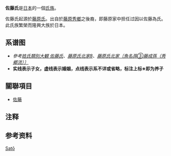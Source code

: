 {{Veil|time=2015-09-12T06:53:14+00:00}}
{{noteTA
|1=zh-cn:三箇;zh-tw:三箇;zh-hk:三箇;zh-sg:三箇;
}}


{{japanese|japanese=佐藤|kana=さとう|romaji=Satō}}
{{About|日本的一个[[氏族|氏族]]|日本的一个[[姓氏|姓氏]]|佐藤}}

'''佐藤氏'''是[[日本|日本]]的一個[[氏族|氏族]]。

佐藤氏起源於[[藤原氏|藤原氏]]。出自於[[藤原秀鄉|藤原秀鄉]]之後裔，即藤原家中担任过{{Tsl|ja|衛門府#大尉・少尉|左卫门尉}}因以佐藤為氏。此氏族繁榮而隆興大族於日本。

== 系谱图 ==
*''參考[https://web.archive.org/web/20141219144044/http://www.myj7000.jp-biz.net/clan/02/020/02020b1.htm 姓氏類別大観 佐藤氏]、[http://keizusoko.yukihotaru.com/keizu/fujiwara/fujiwara_hoku/fujiwara_hoku8.html 藤原氏北家8]{{Wayback|url=http://keizusoko.yukihotaru.com/keizu/fujiwara/fujiwara_hoku/fujiwara_hoku8.html |date=20141219142941 }}、[https://web.archive.org/web/20141219143541/http://www.geocities.jp/okugesan_com/hidesato.htm#senjyo 藤原氏北家〔魚名孫③藤成孫（秀郷流）〕]''
*'''实线表示子女，虚线表示婚姻，点线表示系不详或省略，标注上标※即为养子'''
{{col-begin}}
{{col-2}}
{{HideH|系谱图}}
{{chart/start}}
{{chart | | | | | | | | | | | | | | | | | | | | | | | | | | | UR-2 | | | | | | | | | | | | | | | | | UR-2=（[[藤原北家|藤原]]）[[藤原秀乡|秀乡]] }}
{{chart | | | | | | | | | | | | | | | | | | | | | | | | | | | |Q| | | | | | | | | | | | | | | |}}
{{chart | | | | | | | | | | | | | | | | | | | | | | | | | | | UR-1 | | | | | | | | | | | | | | | | | UR-1=（藤原）[[藤原公光|公光]] }}
{{chart | |,|-|-|-|-|-|-|-|-|-|-|-|-|-|-|-|-|-|-|-|-|-|-|-|-|-|^|-|-|-|-|.| | | | | | | | | | |}}
{{chart | UR01 | | | | | | | | | | | | | | | | | | | | | | | | | | | | | UR02 | | | | | | | | | | | | | | UR01=（'''佐藤'''）[[佐藤公修|公修]] | UR02=（'''佐藤'''）[[佐藤公清|公清]] }}
{{chart | |!| | | | | |,|-|-|-|-|v|-|-|-|-|v|-|-|-|-|-|-|-|-|-|-|-|-|-|-|+|-|-|-|-|v|-|-|-|-|v|-|-|-|-|-|-|-|-|.| | | | | |}}
{{chart | UR11 | | | | UR18 | | | UR12 | | | UR13 | | | | | | | | | | | | | UR14 | | | UR15 | | | UR16 | | | | | | | UR17 | | | | | | | | | | | | | | | | | | | | | UR11=[[佐藤公辅|公辅]] | UR12=[[佐藤师清|师清]] | UR13=[[佐藤公澄|公澄]] | UR14=[[佐藤公乡|公乡]] | UR15=[[佐藤公隆|公隆]] | UR16=（{{Tsl|ja|山内氏|首藤氏|首藤}}）[[首藤助清|助清]] | UR17=[[佐藤秀清|秀清]] | UR18=[[佐藤通弘|通弘]]{{efn|一说[[首藤助清|首藤助清]]之后——[[首藤亲通|首藤亲通]]之子<ref name=Ref1>{{cite web|title=藤原氏北家〔魚名孫③藤成孫（秀郷流）〕|url=http://www.geocities.jp/okugesan_com/hidesato.htm#sato|accessdate=2014-11-27|archive-url=https://web.archive.org/web/20141219143541/http://www.geocities.jp/okugesan_com/hidesato.htm#sato|archive-date=2014-12-19|dead-url=yes}}</ref>}} }}
{{chart | |!| | | | | |!| | | |,|-|-|-|-|-|'| | | | | | | | |,|-|-|-|v|-|^|-|.| | | | | | | | | | | |,|-|-|-|v|^|-|-|v|-|-|-|v|-|-|-|.| |}}
{{chart | UR21 | | | | UR28 | | UR22 | | | | | | | | | | | | | UR23 | | UR24 | | UR25 | | | | | | | | | | UR26 | | UR27 | | UR29 | | UR20 | | UR2A | | | | | | | | | | | | | | | | | | | | UR21=[[佐藤师清_(公辅之子)|师清]] | UR22=[[佐藤知基|知基]] | UR23=[[佐藤公明|公明]] | UR24=[[佐藤清乡|清乡]] | UR25=[[佐藤康清_(公乡之子)|康清]] | UR26=[[佐藤康清|康清]] | UR27=[[佐藤俊范|俊范]] | UR28=[[佐藤义弘|义弘]] | UR29=[[佐藤清兼|清兼]] | UR20=[[佐藤公俊|公俊]] | UR2A=（[[龙造寺氏|龙造寺]]）[[龙造寺季嘉|季嘉]]/[[龙造寺季寿|季寿]] }}
{{chart | |!| | | | | |!| | | |)|-|-|-|.| | |,|-|-|-|v|-|-|-|(| | | |!| | | |!| | | | | | | |,|-|-|-|(| | | |,|-|-|-|^|-|-|-|.| | | | | |}}
{{chart | UR21 | | | | UR28 | | UR22 | | UR23 | UR24 | | UR25 | | UR26 | | UR27 | | UR29 | | | | | | UR20 | | UR2A | | UR2B | | | | | | UR2C | | | | | | | | | | | | | | | | | | | | | | | | | | | | UR21=[[佐藤师文|师文]] | UR22=[[佐藤知昌|知昌]] | UR23=（[[伊藤氏|伊藤]]）[[伊藤基景|基景]] | UR24=[[佐藤明兼|明兼]] | UR25=[[佐藤明时|明时]] | UR26=（{{Tsl|ja|秋元氏|秋元氏|秋元}}）[[秋元明朝|明朝]] | UR27=（{{Tsl|ja|後藤氏|后藤氏|后藤}}）[[后藤公广|公广]] | UR28=[[佐藤景清|景清]] | UR29=[[佐藤仲清_(公乡之后)|仲清]] | UR20=[[西行|义清]] | UR2A=[[佐藤仲清|仲清]] | UR2B=[[佐藤公康|公康]] | UR2C=[[佐藤公景|公景]] }}
{{chart | |!| | | | | |!| | | |!| | | | | | | | | | |!| | | | | | | | | | | |!| | | |,|-|-|-|(| | | |!| | | |!| | | | | | | |!| |}}
{{chart | UR21 | | | | UR28 | | UR22 | | | | | | | | | UR23 | | | | | | | | | | UR24 | | UR25 | | UR26 | | UR27 | | UR29 | | | | | | UR20 | | | | | | | | | | | | | | | | | | | | | | UR21=[[佐藤师则|师则]] | UR22=[[佐藤知忠|知忠]] | UR23=[[佐藤业时|业时]] | UR24=（后藤）{{Tsl|ja|後藤基清|后藤基清|基清}} | UR25=[[佐藤隆圣|隆圣]] | UR26=[[佐藤俊宗|俊宗]] | UR27=[[佐藤能请|能请]] | UR28=[[佐藤忠光|忠光]] | UR29=[[佐藤行清|行清]] | UR20=[[佐藤修清|修清]] }}
{{chart | |!| | | | |,|-|-|-|v|^|-|-|v|-|-|-|.| | | |)|-|-|-|v|-|-|-|.| | | | | | | | | | | | | | | |!| | | |!| | | | | | | | | |}}
{{chart | UR21 | | | UR22 | | UR23 | | UR24 | | UR25 | | UR26 | | UR27 | | UR28 | | | | | | | | | | | | | | UR29 | | UR20 | | | | | | | | | | | | | | | | | | | | | | | | | | | | | UR21=[[佐藤师信|师信]] | UR22=[[佐藤知亲|知亲]] | UR23=[[佐藤知员|知员]] | UR24=（[[尾崎氏|尾崎]]）[[尾崎知宗|知宗]] | UR25=（[[尾藤氏|尾藤]]）[[尾藤知广|知广]] | UR26=[[佐藤行基|行基]] | UR27=[[佐藤业连|业连]] | UR28=[[佐藤为宗|为宗]] | UR29=[[佐藤光清|光清]] | UR20=[[佐藤光清_(行清之子)|光清]] }}
{{chart | |!| | | | |!| | | |!| | | | | |,|-|-|-|-|-|(| | | |!| | | |)|-|-|-|-|-|.| | | |,|-|-|-|-|-|(| | | |)|-|-|-|-|-|.| | | |}}
{{chart | UR21 | | | UR22 | | UR23 | | | | UR24 | | | | UR25 | | UR26 | | UR27 | | | | UR2B | | UR28 | | | | UR29 | | UR20 | | | | UR2A | | | | | | | | | | | | | | | | | | | | | | | | | UR21=[[佐藤师纲|师纲]]/[[佐藤帅治|帅治]] | UR22=[[佐藤知季|知季]] | UR23=[[佐藤知家|知家]] | UR24=[[佐藤景清|景清]] | UR25=[[佐藤辅清|辅清]] | UR26=[[佐藤业氏|业氏]] | UR27=[[佐藤政宗|政宗]] | UR28=[[佐藤成清|成清]] | UR29=[[佐藤泰清|泰清]] | UR20=[[佐藤季助|季助]]/[[佐藤秀助|秀助]] | UR2A=[[佐藤季清|季清]]/[[佐藤秀清|秀清]] | UR2B=[[佐藤行清_(为宗之子)|行清]] }}
{{chart | |!| | | | | | | | |!| | | | | | | | | | | | | | | |!| | | |!| | | | | | | | | | | | | | | | | | | |!| | | | | | | | | |}}
{{chart | UR21 | | | | | | | UR22 | | | | | | | | | | | | | | UR23 | | UR24 | | | | | | | | | | | | | | | | | | UR25 | | | | | | | | | | | | | | | | UR21=[[佐藤元治|元治]]<ref>《[[大日本史|大日本史]]·卷之一百八十七》：“佐藤繼信，稱三郎。弟忠信，稱四郎。陸奧人。父元治為信夫莊司，稱湯莊司。”</ref>/{{Tsl|ja|佐藤基治|佐藤基治|基治}} | UR22=[[佐藤知澄|知澄]] | UR23=[[佐藤业兼|业兼]] | UR24=[[佐藤政清|政清]] | UR25=[[佐藤祐行|祐行]] }}
{{chart | |)|-|-|-|-|v|-|-|-|-|-|-|v|-|-|-|-|v|-|-|-|-|.| | |`|-|.| | | | | | | | | | | | | | | | | | | | | |`|-|.| | | | | | | | | |}}
{{chart | UR21 | | | UR22 | | || | | UR23 | | | UR24 | | | UR25 | | | UR26 | | | | | | | | | | | | | | | | | | | | | | UR27 | | | | | | | | | | | | | | | | | | | UR21={{Tsl|ja|佐藤継信|佐藤继信|继信}} | UR22=（[[信夫氏|信夫]]）[[信夫隆治|隆治]] | UR23=【美作佐藤氏】[[佐藤治清|治清]] | UR24=[[佐藤重基|重基]] | UR25={{Tsl|ja|佐藤忠信|佐藤忠信|忠信}} | UR26=[[佐藤贞连|贞连]] | UR27=[[佐藤祐广|祐广]] }}
{{chart | |)|-|-|-|-|v|P|P|P|P|T| |!| | | | |,|-|-|-|-|+|-|-|-|-|.| | | | | | | | | | | | | | | | | | | | | | | |!| | | | | | | | | |}}
{{chart | UR21 | | | UR22 | | | |Q| UR23 | | | UR24 | | | UR25 | | | UR26 | | | | | | | | | | | | | | | | | | | | | | UR27 | | | | | | | | | | | | | | | | | | | UR21=[[佐藤经信|经信]] | UR22=[[佐藤佐信|佐信]] | UR23=[[佐藤治时|治时]] | UR24=[[佐藤忠义|忠义]] | UR25=[[佐藤义信|义信]] | UR26=【马笼佐藤氏】[[佐藤义忠|义忠]] | UR27=[[佐藤祐好|祐好]] }}
{{chart | |Q| | |,|-|^|-|-|.| |Q| |!| | | | |!| | | | |!| | | | |)|-|-|-|-|v|-|-|-|-|.| | | | | | | | | | | | | |!| | | | | | | | | |}}
{{chart | |Q| | UR21 | | | UR22 |Q| UR23 | | | UR24 | | | UR25 | | | UR26 | | | UR27 | | | UR28 | | | | | | | | | | | | UR29 | | | | | | | | | | | | | | | | | | | | | | | UR21=[[佐藤应全|应全]] | UR22=[[佐藤信显|信显]] | UR23=[[佐藤具信|具信]] | UR24=[[佐藤良志|良志]] | UR25=[[佐藤信纯|信纯]] | UR26=[[佐藤师信_(义忠之子)|师信]] | UR27=[[佐藤忠清|忠清]] | UR28=【置赐佐藤氏】[[佐藤安忠|安忠]] | UR29=[[佐藤祐盛|祐盛]] }}
{{chart | |Q| | |,|-|-|-|-|(| |Q| |!| | | | |!| | | | |!| | | | |!| | | | | | | | | |!| | | | | | | | | | | | | |!| | | | | | | | | |}}
{{chart | |Q| | UR21 | | | UR22 |Q| UR23 | | | UR24 | | | UR25 | | | UR26 | | | | | | | | UR27 | | | | | | | | | | | | UR28 | | | | | | | | | | | | | | | | | | | | | UR21=[[佐藤政信|政信]] | UR22=[[佐藤元信|元信]] | UR23=[[佐藤资信|资信]] | UR24=[[佐藤清忠|清忠]] | UR25=[[佐藤信之_(信纯之子)|信之]] | UR26=[[佐藤信清|信清]] | UR27=[[佐藤安信|安信]] | UR28=[[佐藤祐忠|祐忠]] }}
{{chart | |Q| | | | |,|-|-|'| |Q| |!| | | | | | | | | |!| | | | |!| | | | | | | | | |!| | | | | | | | | | | | | |!| | | | | | | | | |}}
{{chart | |Q| | | | UR21 | | | |Q| UR22 | | | | | | | | UR23 | | | UR24 | | | | | | | | UR25 | | | | | | | | | | | | UR26 | | | | | | | | | | | | | | | | UR21=[[佐藤康信|康信]] | UR22=[[佐藤丰信|丰信]] | UR23=[[佐藤赖之|赖之]] | UR24=[[佐藤信明|信明]] | UR25=[[佐藤常信|常信]] | UR26=[[佐藤祐胜|祐胜]] }}
{{chart | |Q| | |,|-|^|-|-|.| |Q| |!| | | | | | | | | |!| | | | |!| | | | | | | | | |!| | | | | | | | | | | | | |!| | | | | | | | | |}}
{{chart | |Q| | UR21 | | | UR22 |Q| UR23 | | | | | | | | UR24 | | | UR25 | | | | | | | | UR26 | | | | | | | | | | | | UR27 | | | | UR21=[[佐藤时信|时信]] | UR22=[[佐藤惟时|惟时]] | UR23=[[佐藤高好|高好]] | UR24=（[[三箇氏|三箇]]）[[三箇包赖|包赖]] | UR25=[[佐藤信辰|信辰]] | UR26=[[佐藤正信|正信]] | UR27=[[佐藤祐长|祐长]] }}
{{chart | |Q| | | | |,|-|-|'| |Q| |!| | | | | | | | | | | | | | |!| | | | | | | | | |!| | | | | | | | | |,|-|-|-|^|-|-|-|.| | | | | |}}
{{chart | |Q| | | | UR21 | | | |Q| UR22 | | | | | | | | | | | | | UR23 | | | | | | | | UR24 | | | | | | | | UR25 | | | | | | UR26 | | | | | | | | | | | | | | | | | | UR21=[[佐藤义信|义信]] | UR22=[[佐藤好虎|好虎]] | UR23=[[佐藤信继|信继]] | UR24=[[佐藤重信|重信]] | UR25=[[佐藤祐次|祐次]] | UR26=[[佐藤祐重|祐重]] }}
{{chart | |Q| | | | |!| | | | |Q| |!| | | | | | | | | | | | | | |!| | | | | | | | | |!| | | | | | | | | |,|-|-|-|v|-|-|-|(| | | | | |}}
{{chart | |Q| | | | UR21 | | | |Q| UR22 | | | | | | | | | | | | | UR23 | | | | | | | | UR24 | | | | | | | | UR25 | | UR26 | | UR27 | | | | | | | | | | | | | | | | | | | | UR21=[[佐藤良信|良信]] | UR22=[[佐藤情治|情治]] | UR23=[[佐藤信政|信政]] | UR24=[[佐藤长信|长信]] | UR25=[[佐藤祐成|祐成]] | UR26=[[佐藤祐茂|祐茂]] | UR27=[[佐藤祐光|祐光]] }}
{{chart | |Q| | |,|-|^|-|-|.| |Q| |!| | | | | | | | | | | | | | |!| | | | | | | | | |!| | | | | | | | | | | | | |!| | | |!| | | | | |}}
{{chart | |Q| | UR21 | | | UR22 |Q| UR23 | | | | | | | | | | | | | UR24 | | | | | | | | UR25 | | | | | | | | | | | | UR26 | | UR27 | | | | UR21=[[佐藤良嗣|良嗣]] | UR22=[[佐藤义通|义通]] | UR23=[[佐藤时好|时好]] | UR24=[[佐藤信元|信元]] | UR25=[[佐藤行信|行信]] | UR26=[[佐藤直信|直信]] | UR27=[[佐藤光重|光重]] }}
{{chart | |Q| | |!| | | | |!| |Q| |!| | | | | | | | | | | | | | |!| | | | | | | | | |!| | | | | | | | | | | | | | | | | |!| | | | | |}}
{{chart | |Q| | UR21 | | | UR22 |Q| UR23 | | | | | | | | | | | | | UR24 | | | | | | | | UR25 | | | | | | | | | | | | | | | | UR26 || | | | UR21=[[佐藤义春|义春]] | UR22=[[佐藤义照|义照]] | UR23=[[佐藤满好|满好]] | UR24=[[佐藤信忠|信忠]] | UR25=[[佐藤隆信|隆信]] | UR26=[[佐藤光直|光直]] }}
{{chart | |Q| | | | | | | | | |Q| |!| | | | | | | | | | | | | | |!| | | | | | | | | |!| | | | | | | | | | | | | | | | | | | | | | | |}}
{{chart | UR21 | | | | | | | | |Q| UR22 | | | | | | | | | | | | | UR23 | | | | | | | | UR24 | | | | | | | | | UR21=[[佐藤信则|信则]] | UR22=[[佐藤守好|守好]] | UR23=[[佐藤信秀|信秀]] | UR24=[[佐藤定重|定重]] }}
{{chart | |!| | | | | | | | | |Q| |!| | | | | | | | | | | | | | |!| | | | | | | | | |!| | | | | | | | | | | | | | | | | | | | | | | |}}
{{chart | UR21 | | | | | | | | |Q| UR22 | | | | | | | | | | | | | UR23 | | | | | | | | UR24 | | | | | | | | | UR21=[[佐藤坚忠|坚忠]] | UR22=[[佐藤国治|国治]] | UR23=[[佐藤信远|信远]] | UR24=[[佐藤重行|重行]] }}
{{chart | |!| | | | | | | | | |Q| |!| | | | | | | | | | | | | | |!| | | | | | | | | |!| | | | | | | | | | | | | | | | | | | | | | | |}}
{{chart | UR21 | | | | | | | | |Q| UR22 | | | | | | | | | | | | | UR23 | | | | | | | | UR24 | | | | | | | | | UR21=[[佐藤继成|继成]] | UR22=[[佐藤满好_(国治之子)|满好]] | UR23=[[佐藤信定|信定]] | UR24=[[佐藤重成|重成]] }}
{{chart | |)|-|-|-|v|-|-|-|.| |Q| |!| | | | | | | | | | | | | | |!| | | | | | | | | |!| | | | | | | | | | | | | | | | | | | | | | | |}}
{{chart | UR21 | | UR25 | | UR26 |Q| UR22 | | | | | | | | | | | | | UR23 | | | | | | | | UR24 | | | | | | | | | UR21=[[佐藤成次|成次]] | UR22=[[佐藤好治|好治]] | UR23=[[佐藤信乡|信乡]] | UR24=[[佐藤重时|重时]] | UR25=[[佐藤吉成|吉成]] | UR26=[[佐藤信成|信成]] }}
{{chart | |)|-|-|-|.| | | |!| |Q| |!| | | | | | | | | | | | | | | | | | | | | | | | |!| | | | | | | | | | | | | | | | | | | | | | | |}}
{{chart | UR21 | | UR24 | | UR25 |Q| UR22 | | | | | | | | | | | | | | | | | | | | | | | UR23 | | | | | | | | | UR21=[[佐藤续成|续成]] | UR22=[[佐藤治富|治富]] | UR23=[[佐藤重元|重元]] | UR24=[[佐藤忠英|忠英]] | UR25=[[佐藤信胜|信胜]] }}
{{chart | |!| | | | | | | |!| |Q| |!| | | | | | | | | | | | | | | | | | | | | | | | | | | | | | | | | | | | | | | | | | | | | | | | |}}
{{chart | UR21 | | | | | | UR23 |Q| UR22 | | | | | | | | | | | | | | | | | | | | | | | | | | | | | | | | UR21=[[佐藤重信|重信]]<sup>※</sup> | UR22=[[佐藤治纲|治纲]] | UR23=[[佐藤信义|信义]] }}
{{chart | | | | | | |S|P|P|P|P|Z| |!| | | | | | | | | | | | | | | | | | | | | | | | | | | | | | | | | | | | | | | | | | | | | | | | |}}
{{chart | | | | | | UR21 | | | | | UR22 | | | | | | | | | | | | | | | | | | | | | | | | | | | | | | | | UR21=[[佐藤元庵|元庵]] | UR22=[[佐藤泽清|泽清]] }}
{{chart | | | | | | |!| | | | | | | | | | | | | | | | | | | | | | | | | | | | | | | | | | | | | | | | | | | | | | | | | | | | | | | |}}
{{chart | | | | | | UR21 | | | | | | | | | | | | | | | | | | | | | | | | | | | | | | | | | | | | | UR21=[[佐藤信景|信景]] }}
{{chart | | | | | | |!| | | | | | | | | | | | | | | | | | | | | | | | | | | | | | | | | | | | | | | | | | | | | | | | | | | | | | | |}}
{{chart | | | | | | UR21 | | | | | | | | | | | | | | | | | | | | | | | | | | | | | | | | | | | | | UR21=[[佐藤信季|信季]] }}
{{chart | | | | | | |!| | | | | | | | | | | | | | | | | | | | | | | | | | | | | | | | | | | | | | | | | | | | | | | | | | | | | | | |}}
{{chart | | | | | | UR21 | | | | | | | | | | | | | | | | | | | | | | | | | | | | | | | | | | | | | UR21=[[佐藤信渊|信渊]] }}


{{chart/end}}
{{Userboxbottom}}
{{HideF}}

== 關聯項目 ==
*[[佐藤|佐藤]]

== 注释 ==
{{notelist|iger=}}

== 参考资料 ==
{{reflist}}


[[category:日本氏族|Satō]]